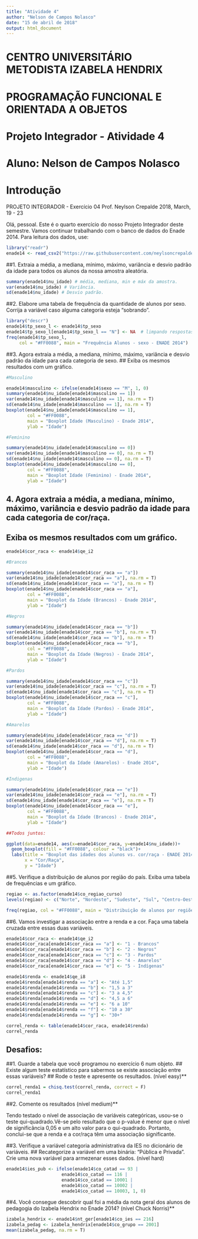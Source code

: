 ---
title: "Atividade 4"
author: "Nelson de Campos Nolasco"
date: "15 de abril de 2018"
output: html_document
---
##################################################
# CENTRO UNIVERSITÁRIO METODISTA IZABELA HENDRIX #
# PROGRAMAÇÃO FUNCIONAL E ORIENTADA A OBJETOS    #
# Projeto Integrador - Atividade 4               #
# Aluno: Nelson de Campos Nolasco                #
##################################################

# Introdução

PROJETO INTEGRADOR - Exercício 04
Prof. Neylson Crepalde 2018, March, 19 - 23

Olá, pessoal. Este é o quarto exercício do nosso Projeto Integrador deste semestre. Vamos continuar trabalhando com o banco de dados do Enade 2014. Para leitura dos dados, use:

```{r}
library("readr")
enade14 <- read_csv2("https://raw.githubusercontent.com/neylsoncrepalde/introducao_ao_r/master/dados/enade_2014_amostra.csv")

```


##1. Extraia a média, a mediana, mínimo, máximo, variância e desvio padrão da idade para todos os alunos da nossa amostra aleatória.
    
```{r}

summary(enade14$nu_idade) # média, mediana, min e máx da amostra.
var(enade14$nu_idade) # Variância.
sd(enade14$nu_idade) # Desvio padrão.

```

    
##2.  Elabore uma tabela de frequência da quantidade de alunos por sexo. Corrija a variável caso alguma categoria esteja “sobrando”.

```{r}
library("descr")
enade14$tp_sexo_l <- enade14$tp_sexo
enade14$tp_sexo_l[enade14$tp_sexo_l == "N"] <- NA  # limpando respostas NA em uma nova variável
freq(enade14$tp_sexo_l, 
     col = "#FF0088", main = "Frequência Alunos - sexo - ENADE 2014")

```



##3.  Agora extraia a média, a mediana, mínimo, máximo, variância e desvio padrão da idade para cada categoria de sexo.
##    Exiba os mesmos resultados com um gráfico.

```{r}

#Masculino

enade14$masculino <- ifelse(enade14$sexo == "M", 1, 0) 
summary(enade14$nu_idade[enade14$masculino == 1]) 
var(enade14$nu_idade[enade14$masculino == 1], na.rm = T)
sd(enade14$nu_idade[enade14$masculino == 1], na.rm = T)
boxplot(enade14$nu_idade[enade14$masculino == 1],
        col = "#FF0088",
        main = "Boxplot Idade (Masculino) - Enade 2014", 
        ylab = "Idade")

#Feminino

summary(enade14$nu_idade[enade14$masculino == 0]) 
var(enade14$nu_idade[enade14$masculino == 0], na.rm = T)
sd(enade14$nu_idade[enade14$masculino == 0], na.rm = T)
boxplot(enade14$nu_idade[enade14$masculino == 0],
        col = "#FF0088",
        main = "Boxplot Idade (Feminino) - Enade 2014", 
        ylab = "Idade")

```



## 4.  Agora extraia a média, a mediana, mínimo, máximo, variância e desvio padrão da idade para cada categoria de cor/raça. 
##     Exiba os mesmos resultados com um gráfico.
    
```{r}
enade14$cor_raca <- enade14$qe_i2

#Brancos

summary(enade14$nu_idade[enade14$cor_raca == "a"])
var(enade14$nu_idade[enade14$cor_raca == "a"], na.rm = T)
sd(enade14$nu_idade[enade14$cor_raca == "a"], na.rm = T)
boxplot(enade14$nu_idade[enade14$cor_raca == "a"],
        col = "#FF0088",
        main = "Boxplot da Idade (Brancos) - Enade 2014", 
        ylab = "Idade")

#Negros

summary(enade14$nu_idade[enade14$cor_raca == "b"])
var(enade14$nu_idade[enade14$cor_raca == "b"], na.rm = T)
sd(enade14$nu_idade[enade14$cor_raca == "b"], na.rm = T)
boxplot(enade14$nu_idade[enade14$cor_raca == "b"],
        col = "#FF0088",
        main = "Boxplot da Idade (Negros) - Enade 2014", 
        ylab = "Idade")

#Pardos

summary(enade14$nu_idade[enade14$cor_raca == "c"])
var(enade14$nu_idade[enade14$cor_raca == "c"], na.rm = T)
sd(enade14$nu_idade[enade14$cor_raca == "c"], na.rm = T)
boxplot(enade14$nu_idade[enade14$cor_raca == "c"],
        col = "#FF0088",
        main = "Boxplot da Idade (Pardos) - Enade 2014", 
        ylab = "Idade")

#Amarelos

summary(enade14$nu_idade[enade14$cor_raca == "d"])
var(enade14$nu_idade[enade14$cor_raca == "d"], na.rm = T)
sd(enade14$nu_idade[enade14$cor_raca == "d"], na.rm = T)
boxplot(enade14$nu_idade[enade14$cor_raca == "d"],
        col = "#FF0088",
        main = "Boxplot da Idade (Amarelos) - Enade 2014", 
        ylab = "Idade")

#Indigenas

summary(enade14$nu_idade[enade14$cor_raca == "e"])
var(enade14$nu_idade[enade14$cor_raca == "e"], na.rm = T)
sd(enade14$nu_idade[enade14$cor_raca == "e"], na.rm = T)
boxplot(enade14$nu_idade[enade14$cor_raca == "e"],
        col = "#FF0088",
        main = "Boxplot da Idade (Brancos) - Enade 2014", 
        ylab = "Idade")

##Todos juntos:

ggplot(data=enade14, aes(x=enade14$cor_raca, y=enade14$nu_idade))+
  geom_boxplot(fill = "#FF0088", colour = "black")+
  labs(title = "Boxplot das idades dos alunos vs. cor/raça - ENADE 2014",
       x = "Cor/Raça",
       y = "Idade")

```

##5.  Verifique a distribuição de alunos por região do país. Exiba uma tabela de frequências e um gráfico.
```{r}
regiao <- as.factor(enade14$co_regiao_curso)
levels(regiao) <- c("Norte", "Nordeste", "Sudeste", "Sul", "Centro-Oeste") # renomeando as variáveis

freq(regiao, col = "#FF0088", main = "Distribuição de alunos por regiões do Brasil - ENADE 2014")

```

    

##6.  Vamos investigar a associação entre a renda e a cor. Faça uma tabela cruzada entre essas duas variáveis.
```{r}
enade14$cor_raca <- enade14$qe_i2  
enade14$cor_raca[enade14$cor_raca == "a"] <- "1 - Brancos"
enade14$cor_raca[enade14$cor_raca == "b"] <- "2 - Negros"
enade14$cor_raca[enade14$cor_raca == "c"] <- "3 - Pardos"
enade14$cor_raca[enade14$cor_raca == "d"] <- "4 - Amarelos"
enade14$cor_raca[enade14$cor_raca == "e"] <- "5 - Indígenas"

enade14$renda <- enade14$qe_i8
enade14$renda[enade14$renda == "a"] <- "Até 1,5"
enade14$renda[enade14$renda == "b"] <- "1,5 a 3"
enade14$renda[enade14$renda == "c"] <- "3 a 4,5"
enade14$renda[enade14$renda == "d"] <- "4,5 a 6"
enade14$renda[enade14$renda == "e"] <- "6 a 10"
enade14$renda[enade14$renda == "f"] <- "10 a 30"
enade14$renda[enade14$renda == "g"] <- "30+"

correl_renda <- table(enade14$cor_raca, enade14$renda)
correl_renda

```

    
## Desafios:

##1.  Guarde a tabela que você programou no exercício 6 num objeto.
##    Existe algum teste estatístico para sabermos se existe associação entre essas variáveis? 
##    Rode o teste e apresente os resultados. (nível easy)**

```{r}

correl_renda1 = chisq.test(correl_renda, correct = F)
correl_renda1
```



##2. Comente os resultados (nível medium)**

Tendo testado o nível de associação de variáveis categóricas, usou-se o teste qui-quadrado.Vê-se pelo resultado que o p-value é menor que o nível de significância 0,05 e um alto valor para o qui-quadrado. Portanto, conclui-se que a renda e a cor/raça têm uma associação significante.


##3.  Verifique a variável categoria administrativa da IES no dicionário de variáveis. 
##    Recategorize a variável em uma binária: “Pública e Privada”. Crie uma nova variável para armezenar esses dados. (nível hard)

```{r}

enade14$ies_pub <- ifelse(enade14$co_catad == 93 |
                     enade14$co_catad == 116 |
                     enade14$co_catad == 10001 |
                     enade14$co_catad == 10002 |
                     enade14$co_catad == 10003, 1, 0)

```


##4.  Você consegue descobrir qual foi a média da nota geral dos alunos de pedagogia do Izabela Hendrix no Enade 2014? (nível Chuck Norris)**

```{r}
izabela_hendrix <- enade14$nt_ger[enade14$co_ies == 216] 
izabela_pedag <- izabela_hendrix[enade14$co_grupo == 2001] 
mean(izabela_pedag, na.rm = T)

```
